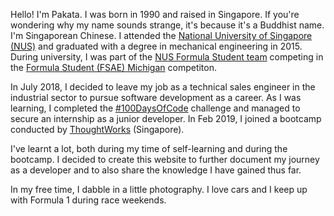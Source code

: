 Hello! I'm Pakata. I was born in 1990 and raised in Singapore. If you're wondering why my name sounds strange, it's because it's a Buddhist name. I'm Singaporean Chinese. I attended the [National University of Singapore (NUS)](http://nus.edu.sg/) and graduated with a degree in mechanical engineering in 2015. During university, I was part of the [NUS Formula Student team](https://www.facebook.com/nusformulasae/) competing in the [Formula Student (FSAE) Michigan](https://www.sae.org/attend/student-events/formula-sae-michigan/about) competiton.

In July 2018, I decided to leave my job as a technical sales engineer in the industrial sector to pursue software development as a career. As I was learning, I completed the [#100DaysOfCode](https://www.100daysofcode.com) challenge and managed to secure an internship as a junior developer. In Feb 2019, I joined a bootcamp conducted by [ThoughtWorks](https://www.thoughtworks.com/) (Singapore).

I've learnt a lot, both during my time of self-learning and during the bootcamp. I decided to create this website to further document my journey as a developer and to also share the knowledge I have gained thus far.

In my free time, I dabble in a little photography. I love cars and I keep up with Formula 1 during race weekends.

